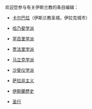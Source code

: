 欢迎您参与有关伊斯兰教的条目编辑：

*{{YSLJ}}[[卡尔巴拉|卡尔巴拉]]（伊斯兰教圣城，伊拉克城市）
*{{YSLJ}}[[哈乃斐学派|哈乃斐学派]]
*{{YSLJ}}[[罕百里学派|罕百里学派]]
*{{YSLJ}}[[贾法里学派|贾法里学派]]
*{{YSLJ}}[[马立克学派|马立克学派]]
*{{YSLJ}}[[沙斐仪学派|沙斐仪学派]]
*{{YSLJ}}[[萨拉非主义|萨拉非主义]]
*{{YSLJ}}[[伊斯蘭歷史|伊斯蘭歷史]]
*{{YSLJ}}[[圣行|圣行]]